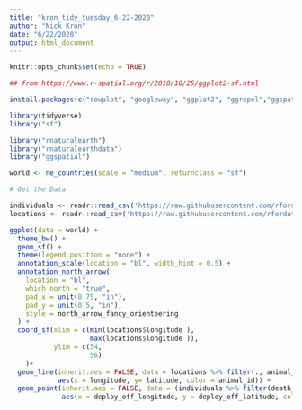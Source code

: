 ---
title: "kron_tidy_tuesday_6-22-2020"
author: "Nick Kron"
date: "6/22/2020"
output: html_document
---

```{r setup, include=FALSE}
knitr::opts_chunk$set(echo = TRUE)
```

```{r load libraries, echo = FALSE, warning=FALSE, message=FALSE}

## from https://www.r-spatial.org/r/2018/10/25/ggplot2-sf.html

install.packages(c("cowplot", "googleway", "ggplot2", "ggrepel","ggspatial", "libwgeom", "sf", "rnaturalearth", "rnaturalearthdata"))

library(tidyverse)
library("sf")

library("rnaturalearth")
library("rnaturalearthdata")
library("ggspatial")

world <- ne_countries(scale = "medium", returnclass = "sf")

```


```{r get data,  echo = FALSE, warning=FALSE, message=FALSE}
# Get the Data

individuals <- readr::read_csv('https://raw.githubusercontent.com/rfordatascience/tidytuesday/master/data/2020/2020-06-23/individuals.csv')
locations <- readr::read_csv('https://raw.githubusercontent.com/rfordatascience/tidytuesday/master/data/2020/2020-06-23/locations.csv')


```

```{r, fig.width= 12, fig.height=12}


ggplot(data = world) +
  theme_bw() +
  geom_sf() +
  theme(legend.position = "none") +
  annotation_scale(location = "bl", width_hint = 0.5) +
  annotation_north_arrow(
    location = "bl",
    which_north = "true",
    pad_x = unit(0.75, "in"),
    pad_y = unit(0.5, "in"),
    style = north_arrow_fancy_orienteering
  ) +
  coord_sf(xlim = c(min(locations$longitude ),
                    max(locations$longitude )), 
           ylim = c(54,
                    56)
    )+
  geom_line(inherit.aes = FALSE, data = locations %>% filter(., animal_id %in% (individuals %>% filter(death_cause == "Predation - Wolf")%>% head() )$animal_id) , 
            aes(x = longitude, y= latitude, color = animal_id)) +
  geom_point(inherit.aes = FALSE, data = (individuals %>% filter(death_cause == "Predation - Wolf") %>% head()), 
             aes(x = deploy_off_longitude, y = deploy_off_latitude, color = animal_id), size = 5)



```

